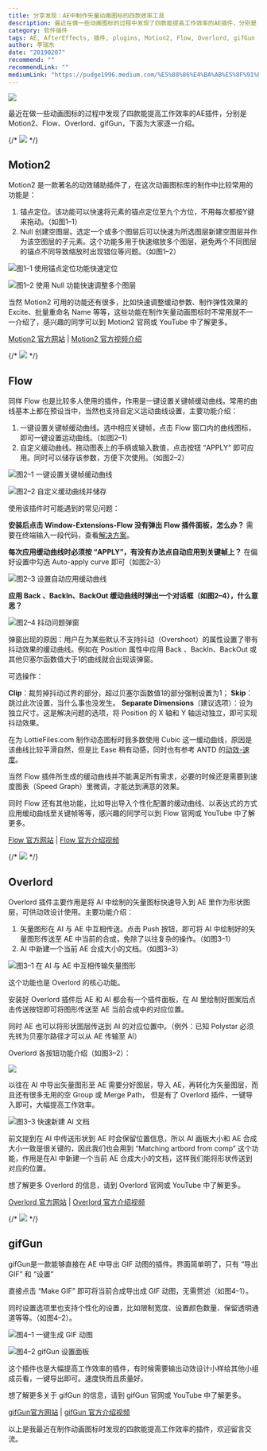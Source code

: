 ```yaml
---
title: 分享发现：AE中制作矢量动画图标的四款效率工具
description: 最近在做一些动画图标的过程中发现了四款能提高工作效率的AE插件，分别是 Motion2、Flow、Overlord、gifGun，下面为大家逐一介绍。
category: 软件插件
tags: AE, AfterEffects, 插件, plugins, Motion2, Flow, Overlord, gifGun
author: 李瑞东
date: "20190207"
recommend: ""
recommendLink: ""
mediumLink: "https://pudge1996.medium.com/%E5%88%86%E4%BA%AB%E5%8F%91%E7%8E%B0-ae%E4%B8%AD%E5%88%B6%E4%BD%9C%E7%9F%A2%E9%87%8F%E5%8A%A8%E7%94%BB%E5%9B%BE%E6%A0%87%E7%9A%84%E4%B8%89%E6%AC%BE%E6%95%88%E7%8E%87%E5%B7%A5%E5%85%B7-90ab380890a3"
---
```


![](https://lrdim.oss-cn-shenzhen.aliyuncs.com/blogimg/2019-02-07-90ab380890a3/01.jpg)

最近在做一些动画图标的过程中发现了四款能提高工作效率的AE插件，分别是 Motion2、Flow、Overlord、gifGun，下面为大家逐一介绍。

{/* ![](https://lrdim.oss-cn-shenzhen.aliyuncs.com/blogimg/2019-02-07-90ab380890a3/02.png) */}

## Motion2

Motion2 是一款著名的动效辅助插件了，在这次动画图标库的制作中比较常用的功能是：

1. 锚点定位。该功能可以快速将元素的锚点定位至九个方位，不用每次都按Y键来拖动。（如图1–1）
2. Null 创建空图层。选定一个或多个图层后可以快速为所选图层新建空图层并作为该空图层的子元素。这个功能多用于快速缩放多个图层，避免两个不同图层的锚点不同导致缩放时出现错位等问题。（如图1–2）

![](https://lrdim.oss-cn-shenzhen.aliyuncs.com/blogimg/2019-02-07-90ab380890a3/03.gif "图1–1 使用锚点定位功能快速定位")

![](https://lrdim.oss-cn-shenzhen.aliyuncs.com/blogimg/2019-02-07-90ab380890a3/04.gif "图1–2 使用 Null 功能快速调整多个图层")

当然 Motion2 可用的功能还有很多，比如快速调整缓动参数、制作弹性效果的 Excite、批量重命名 Name 等等，这些功能在制作矢量动画图标时不常用就不一一介绍了，感兴趣的同学可以到 Motion2 官网或 YouTube 中了解更多。

[Motion2 官方网站](https://www.mtmograph.com/motion/) | [Motion2 官方视频介绍](https://youtu.be/XsWTGlkiyfI)

{/* ![](https://lrdim.oss-cn-shenzhen.aliyuncs.com/blogimg/2019-02-07-90ab380890a3/05.png) */}

## Flow

同样 Flow 也是比较多人使用的插件，作用是一键设置关键帧缓动曲线。常用的曲线基本上都在预设当中，当然也支持自定义运动曲线设置，主要功能介绍：

1. 一键设置关键帧缓动曲线。选中相应关键帧，点击 Flow 窗口内的曲线图标，即可一键设置运动曲线。（如图2–1）
2. 自定义缓动曲线。拖动图表上的手柄或输入数值，点击按钮 “APPLY” 即可应用。同时可以储存该参数，方便下次使用。（如图2–2）

![](https://lrdim.oss-cn-shenzhen.aliyuncs.com/blogimg/2019-02-07-90ab380890a3/06.gif "图2–1 一键设置关键帧缓动曲线")

![](https://lrdim.oss-cn-shenzhen.aliyuncs.com/blogimg/2019-02-07-90ab380890a3/07.gif "图2–2 自定义缓动曲线并储存")

使用该插件时可能遇到的常见问题：

**安装后点击 Window-Extensions-Flow 没有弹出 Flow 插件面板，怎么办？**
需要在终端输入一段代码，查看[解决方案](/blog/2018-03-17)。

**每次应用缓动曲线时必须按 “APPLY”，有没有办法点自动应用到关键帧上？**
在偏好设置中勾选 Auto-apply curve 即可（如图2–3）

![](https://lrdim.oss-cn-shenzhen.aliyuncs.com/blogimg/2019-02-07-90ab380890a3/08.gif "图2–3 设置自动应用缓动曲线")

**应用 Back 、BackIn、BackOut 缓动曲线时弹出一个对话框（如图2–4），什么意思？**

![](https://lrdim.oss-cn-shenzhen.aliyuncs.com/blogimg/2019-02-07-90ab380890a3/09.png "图2–4 抖动问题弹窗")

弹窗出现的原因：用户在为某些默认不支持抖动（Overshoot）的属性设置了带有抖动效果的缓动曲线。例如在 Position 属性中应用 Back 、BackIn、BackOut 或其他贝塞尔函数值大于1的曲线就会出现该弹窗。

可选操作：

**Clip**：裁剪掉抖动过界的部分，超过贝塞尔函数值1的部分强制设置为1；
**Skip**：跳过此次设置，当什么事也没发生。
**Separate Dimensions**（建议选项）：设为独立尺寸。这是解决问题的选项，将 Position 的 X 轴和 Y 轴运动独立，即可实现抖动效果。

在为 LottieFiles.com 制作动态图标时我多数使用 Cubic 这一缓动曲线，原因是该曲线比较平滑自然，但是比 Ease 稍有动感，同时也有参考 ANTD 的[动效-速度](https://motion.ant.design/language/speed#%E7%BC%93%E5%8A%A8)。

当然 Flow 插件所生成的缓动曲线并不能满足所有需求，必要的时候还是需要到速度图表（Speed Graph）里微调，才能达到满意的效果。

同时 Flow 还有其他功能，比如导出导入个性化配置的缓动曲线、以表达式的方式应用缓动曲线至关键帧等等，感兴趣的同学可以到 Flow 官网或 YouTube 中了解更多。

[Flow 官方网站](https://aescripts.com/flow/) | [Flow 官方介绍视频](https://youtu.be/olB5zSHfBr4)

{/* ![](https://lrdim.oss-cn-shenzhen.aliyuncs.com/blogimg/2019-02-07-90ab380890a3/10.png) */}

## Overlord

Overlord 插件主要作用是将 AI 中绘制的矢量图标快速导入到 AE 里作为形状图层，可供动效设计使用。主要功能介绍：

1. 矢量图形在 AI 与 AE 中互相传送。点击 Push 按钮，即可将 AI 中绘制好的矢量图形传送至 AE 中当前的合成，免除了以往复杂的操作。（如图3–1）
2. AI 中新建一个当前 AE 合成大小的文档。（如图3–3）

![](https://lrdim.oss-cn-shenzhen.aliyuncs.com/blogimg/2019-02-07-90ab380890a3/11.gif "图3–1 在 AI 与 AE 中互相传输矢量图形")

这个功能也是 Overlord 的核心功能。

安装好 Overlord 插件后 AE 和 AI 都会有一个插件面板，在 AI 里绘制好图案后点击传送按钮即可将图形传送至 AE 当前合成中的对应位置。

同时 AE 也可以将形状图层传送到 AI 的对应位置中。（例外：已知 Polystar 必须先转为贝塞尔路径才可以从 AE 传输至 AI）

Overlord 各按钮功能介绍（如图3–2）：

![](https://lrdim.oss-cn-shenzhen.aliyuncs.com/blogimg/2019-02-07-90ab380890a3/12.jpg)

以往在 AI 中导出矢量图形至 AE 需要分好图层，导入 AE，再转化为矢量图层，而且还有很多无用的空 Group 或 Merge Path， 但是有了 Overlord 插件，一键导入即可，大幅提高工作效率。

![](https://lrdim.oss-cn-shenzhen.aliyuncs.com/blogimg/2019-02-07-90ab380890a3/13.gif "图3–3 快速新建 AI 文档")

前文提到在 AI 中传送形状到 AE 时会保留位置信息，所以 AI 画板大小和 AE 合成大小一致是很关键的，因此我们也会用到 “Matching artbord from comp” 这个功能，作用是在AI 中新建一个当前 AE 合成大小的文档，这样我们能将形状传送到对应的位置。

想了解更多 Overlord 的信息，请到 Overlord 官网或 YouTube 中了解更多。

[Overlord 官方网站](https://www.battleaxe.co/overlord) | [Overlord 官方介绍视频](https://www.youtube.com/playlist?list=PL6zZfVT2g-vLaR9kos0bTnrtpBe9HcEQX)

{/* ![](https://lrdim.oss-cn-shenzhen.aliyuncs.com/blogimg/2019-02-07-90ab380890a3/14.png) */}

## gifGun

gifGun是一款能够直接在 AE 中导出 GIF 动图的插件。界面简单明了，只有 “导出 GIF” 和 “设置”

直接点击 “Make GIF” 即可将当前合成导出成 GIF 动图，无需赘述（如图4–1）。

同时设置选项里也支持个性化的设置，比如限制宽度、设置颜色数量、保留透明通道等等。（如图4–2）。

![](https://lrdim.oss-cn-shenzhen.aliyuncs.com/blogimg/2019-02-07-90ab380890a3/15.gif "图4–1 一键生成 GIF 动图
")

![](https://lrdim.oss-cn-shenzhen.aliyuncs.com/blogimg/2019-02-07-90ab380890a3/16.jpg "图4–2 gifGun 设置面板")

这个插件也是大幅提高工作效率的插件，有时候需要输出动效设计小样给其他小组成员看，一键导出即可。速度快而且质量好。

想了解更多关于 gifGun 的信息，请到 gifGun 官网或 YouTube 中了解更多。

[gifGun官方网站](https://aescripts.com/gifgun/) | [gifGun 官方介绍视频](https://youtu.be/mqURGR9niXU)

以上是我最近在制作动画图标时发现的四款能提高工作效率的插件，欢迎留言交流。